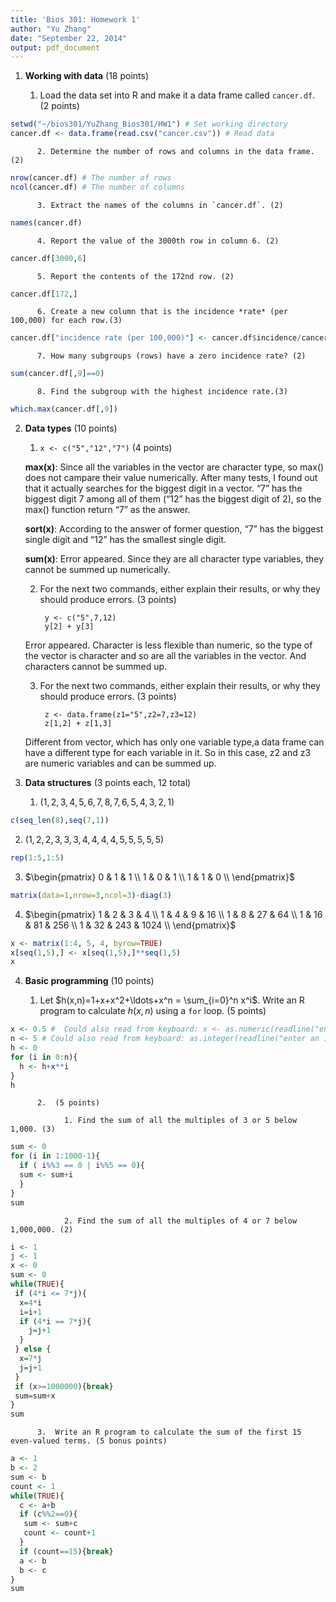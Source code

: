 ```yaml
---
title: 'Bios 301: Homework 1'
author: "Yu Zhang"
date: "September 22, 2014"
output: pdf_document
---
```


1. **Working with data** (18 points)

    1. Load the data set into R and make it a data frame called `cancer.df`. (2 points)   
    
```r
setwd("~/bios301/YuZhang_Bios301/HW1") # Set working directory
cancer.df <- data.frame(read.csv("cancer.csv")) # Read data
```
    
          2. Determine the number of rows and columns in the data frame. (2)
    
```r
nrow(cancer.df) # The number of rows
ncol(cancer.df) # The number of columns
```
    
          3. Extract the names of the columns in `cancer.df`. (2)
    
```r
names(cancer.df)
```
    
          4. Report the value of the 3000th row in column 6. (2)
    
```r
cancer.df[3000,6]
```

          5. Report the contents of the 172nd row. (2)
    
```r
cancer.df[172,]
```

          6. Create a new column that is the incidence *rate* (per 100,000) for each row.(3)

```r
cancer.df["incidence rate (per 100,000)"] <- cancer.df$incidence/cancer.df$population*100000
```

          7. How many subgroups (rows) have a zero incidence rate? (2)

```r
sum(cancer.df[,9]==0)
```

          8. Find the subgroup with the highest incidence rate.(3)
    
```r
which.max(cancer.df[,9])
```



2. **Data types** (10 points)

    1. `x <- c("5","12","7")` (4 points)
      
      **max(x)**: Since all the variables in the vector are character type, so max() does not campare their value numerically. After many tests, I found out that it actually searches for the biggest digit in a vector. "7" has the biggest digit 7 among all of them ("12" has the biggest digit of 2), so the max() function return "7" as the answer.

      **sort(x)**: According to the answer of former question, "7" has the biggest single digit and "12" has the smallest single digit.

      **sum(x)**: Error appeared. Since they are all character type variables, they cannot be summed up numerically.

    2. For the next two commands, either explain their results, or why they should produce errors. (3 points)

            y <- c("5",7,12)
            y[2] + y[3]
            
      Error appeared. Character is less flexible than numeric, so the type of the vector is character and so are all the variables in the vector. And characters cannot be summed up.

    3. For the next two commands, either explain their results, or why they should produce errors. (3 points)

            z <- data.frame(z1="5",z2=7,z3=12)
            z[1,2] + z[1,3]
            
      Different from vector, which has only one variable type,a data frame can have a different type for each variable in it. So in this case, z2 and z3 are numeric variables and can be summed up.


3. **Data structures** (3 points each, 12 total)

      1. $(1,2,3,4,5,6,7,8,7,6,5,4,3,2,1)$

```r
c(seq_len(8),seq(7,1))
```    
  2. $(1,2,2,3,3,3,4,4,4,4,5,5,5,5,5)$
          
```r
rep(1:5,1:5)
```

  3. $\begin{pmatrix} 
  0 & 1 & 1 \\
  1 & 0 & 1 \\
  1 & 1 & 0 \\
  \end{pmatrix}$
    
    
```r
matrix(data=1,nrow=3,ncol=3)-diag(3)
```

  4. $\begin{pmatrix}
      1 & 2 & 3 & 4 \\
      1 & 4 & 9 & 16 \\
      1 & 8 & 27 & 64  \\
      1 & 16 & 81 & 256 \\
      1 & 32 & 243 & 1024  \\
    \end{pmatrix}$

```r
x <- matrix(1:4, 5, 4, byrow=TRUE)
x[seq(1,5),] <- x[seq(1,5),]**seq(1,5)
x
```


4. **Basic programming** (10 points)

    1. Let $h(x,n)=1+x+x^2+\ldots+x^n = \sum_{i=0}^n x^i$. Write an R program to calculate $h(x,n)$ using a `for` loop. (5 points)

```r
x <- 0.5 #  Could also read from keyboard: x <- as.numeric(readline("enter the value for x:"))
n <- 5 # Could also read from keyboard: as.integer(readline("enter an integer for n:"))
h <- 0
for (i in 0:n){
  h <- h+x**i
}
h
```

          2.  (5 points)

                1. Find the sum of all the multiples of 3 or 5 below 1,000. (3)

```r
sum <- 0
for (i in 1:1000-1){
  if ( i%%3 == 0 | i%%5 == 0){
  sum <- sum+i
  }
}
sum
```

                2. Find the sum of all the multiples of 4 or 7 below 1,000,000. (2)

```r
i <- 1
j <- 1
x <- 0
sum <- 0
while(TRUE){
 if (4*i <= 7*j){
  x=4*i
  i=i+1
  if (4*i == 7*j){
    j=j+1
  }
 } else {
  x=7*j
  j=j+1
 }
 if (x>=1000000){break}
 sum=sum+x
}
sum
```


          3.  Write an R program to calculate the sum of the first 15 even-valued terms. (5 bonus points)

```r
a <- 1
b <- 2
sum <- b
count <- 1
while(TRUE){
  c <- a+b
  if (c%%2==0){
   sum <- sum+c
   count <- count+1
  }
  if (count==15){break}
  a <- b
  b <- c
}
sum
```
